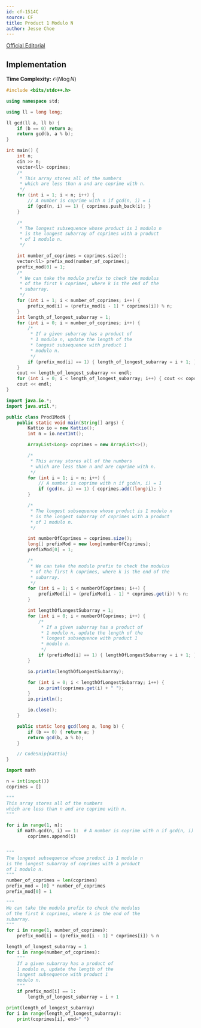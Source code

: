 ```yaml
---
id: cf-1514C
source: CF
title: Product 1 Modulo N
author: Jesse Choe
---
```


[Official Editorial](https://codeforces.com/blog/entry/89810)

## Implementation

**Time Complexity:** $\mathcal{O}(N\log N)$

<LanguageSection>
<CPPSection>

```cpp
#include <bits/stdc++.h>

using namespace std;

using ll = long long;

ll gcd(ll a, ll b) {
	if (b == 0) return a;
	return gcd(b, a % b);
}

int main() {
	int n;
	cin >> n;
	vector<ll> coprimes;
	/*
	 * This array stores all of the numbers
	 * which are less than n and are coprime with n.
	 */
	for (int i = 1; i < n; i++) {
		// A number is coprime with n if gcd(n, i) = 1
		if (gcd(n, i) == 1) { coprimes.push_back(i); }
	}

	/*
	 * The longest subsequence whose product is 1 modulo n
	 * is the longest subarray of coprimes with a product
	 * of 1 modulo n.
	 */

	int number_of_coprimes = coprimes.size();
	vector<ll> prefix_mod(number_of_coprimes);
	prefix_mod[0] = 1;
	/*
	 * We can take the modulo prefix to check the modulus
	 * of the first k coprimes, where k is the end of the
	 * subarray.
	 */
	for (int i = 1; i < number_of_coprimes; i++) {
		prefix_mod[i] = (prefix_mod[i - 1] * coprimes[i]) % n;
	}
	int length_of_longest_subarray = 1;
	for (int i = 0; i < number_of_coprimes; i++) {
		/*
		 * If a given subarray has a product of
		 * 1 modulo n, update the length of the
		 * longest subsequence with product 1
		 * modulo n.
		 */
		if (prefix_mod[i] == 1) { length_of_longest_subarray = i + 1; }
	}
	cout << length_of_longest_subarray << endl;
	for (int i = 0; i < length_of_longest_subarray; i++) { cout << coprimes[i] << " "; }
	cout << endl;
}
```

</CPPSection>
<JavaSection>

```java
import java.io.*;
import java.util.*;

public class Prod1ModN {
	public static void main(String[] args) {
		Kattio io = new Kattio();
		int n = io.nextInt();

		ArrayList<Long> coprimes = new ArrayList<>();

		/*
		 * This array stores all of the numbers
		 * which are less than n and are coprime with n.
		 */
		for (int i = 1; i < n; i++) {
			// A number is coprime with n if gcd(n, i) = 1
			if (gcd(n, i) == 1) { coprimes.add((long)i); }
		}

		/*
		 * The longest subsequence whose product is 1 modulo n
		 * is the longest subarray of coprimes with a product
		 * of 1 modulo n.
		 */

		int numberOfCoprimes = coprimes.size();
		long[] prefixMod = new long[numberOfCoprimes];
		prefixMod[0] = 1;

		/*
		 * We can take the modulo prefix to check the modulus
		 * of the first k coprimes, where k is the end of the
		 * subarray.
		 */
		for (int i = 1; i < numberOfCoprimes; i++) {
			prefixMod[i] = (prefixMod[i - 1] * coprimes.get(i)) % n;
		}

		int lengthOfLongestSubarray = 1;
		for (int i = 0; i < numberOfCoprimes; i++) {
			/*
			 * If a given subarray has a product of
			 * 1 modulo n, update the length of the
			 * longest subsequence with product 1
			 * modulo n.
			 */
			if (prefixMod[i] == 1) { lengthOfLongestSubarray = i + 1; }
		}

		io.println(lengthOfLongestSubarray);

		for (int i = 0; i < lengthOfLongestSubarray; i++) {
			io.print(coprimes.get(i) + " ");
		}
		io.println();

		io.close();
	}

	public static long gcd(long a, long b) {
		if (b == 0) { return a; }
		return gcd(b, a % b);
	}

	// CodeSnip{Kattio}
}
```

</JavaSection>
<PySection>

```py
import math

n = int(input())
coprimes = []

"""
This array stores all of the numbers
which are less than n and are coprime with n.
"""

for i in range(1, n):
	if math.gcd(n, i) == 1:  # A number is coprime with n if gcd(n, i) == 1
		coprimes.append(i)


"""
The longest subsequence whose product is 1 modulo n
is the longest subarray of coprimes with a product
of 1 modulo n.
"""
number_of_coprimes = len(coprimes)
prefix_mod = [0] * number_of_coprimes
prefix_mod[0] = 1

"""
We can take the modulo prefix to check the modulus
of the first k coprimes, where k is the end of the
subarray.
"""
for i in range(1, number_of_coprimes):
	prefix_mod[i] = (prefix_mod[i - 1] * coprimes[i]) % n

length_of_longest_subarray = 1
for i in range(number_of_coprimes):
	"""
	If a given subarray has a product of
	1 modulo n, update the length of the
	longest subsequence with product 1
	modulo n.
	"""
	if prefix_mod[i] == 1:
		length_of_longest_subarray = i + 1

print(length_of_longest_subarray)
for i in range(length_of_longest_subarray):
	print(coprimes[i], end=" ")
```

</PySection>
</LanguageSection>
